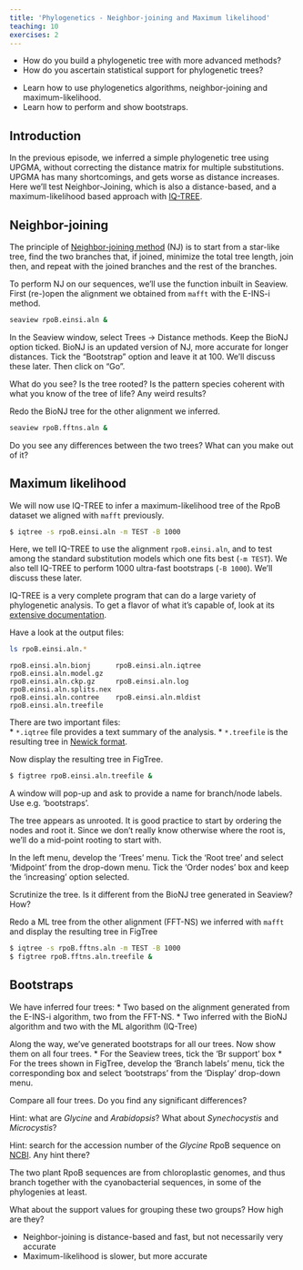 ```yaml
---
title: 'Phylogenetics - Neighbor-joining and Maximum likelihood'
teaching: 10
exercises: 2
---
```


:::::::::::::::::::::::::::::::::::::: questions 

- How do you build a phylogenetic tree with more advanced methods?
- How do you ascertain statistical support for phylogenetic trees?

::::::::::::::::::::::::::::::::::::::::::::::::

::::::::::::::::::::::::::::::::::::: objectives

- Learn how to use phylogenetics algorithms, neighbor-joining and maximum-likelihood.
- Learn how to perform and show bootstraps.

::::::::::::::::::::::::::::::::::::::::::::::::

## Introduction

In the previous episode, we inferred a simple phylogenetic tree using UPGMA, without correcting the distance matrix for multiple substitutions. UPGMA has many shortcomings, and gets worse as distance increases. Here we'll test Neighbor-Joining, which is also a distance-based, and a maximum-likelihood based approach with [IQ-TREE](http://www.iqtree.org/).

## Neighbor-joining

The principle of [Neighbor-joining method](https://en.wikipedia.org/wiki/Neighbor_joining) (NJ) is to start from a star-like tree, find the two branches that, if joined, minimize the total tree length, join then, and repeat with the joined branches and the rest of the branches.

::::::::::::::::::::::::::::::::::::: challenge 

To perform NJ on our sequences, we'll use the function inbuilt in Seaview. First (re-)open the alignment we obtained from `mafft` with the E-INS-i method. 

:::::::::::::::::::::::: solution 

```bash
seaview rpoB.einsi.aln &
```

:::::::::::::::::::::::::::::::::

In the Seaview window, select Trees -> Distance methods. Keep the BioNJ option ticked. BioNJ is an updated version of NJ, more accurate for longer distances. Tick the "Bootstrap" option and leave it at 100. We'll discuss these later. Then click on "Go".

::::::::::::::::::::::::::::::::::::::::::::::::

What do you see? Is the tree rooted? Is the pattern species coherent with what you know of the tree of life? Any weird results?

::::::::::::::::::::::::::::::::::::: challenge 

Redo the BioNJ tree for the other alignment we inferred.

:::::::::::::::::::::::: solution 

```bash
seaview rpoB.fftns.aln &
```

:::::::::::::::::::::::::::::::::

::::::::::::::::::::::::::::::::::::::::::::::::

Do you see any differences between the two trees? What can you make out of it?

## Maximum likelihood

We will now use IQ-TREE to infer a maximum-likelihood tree of the RpoB dataset we aligned with `mafft` previously. 

```bash
$ iqtree -s rpoB.einsi.aln -m TEST -B 1000
```

Here, we tell IQ-TREE to use the alignment `rpoB.einsi.aln`, and to test among the standard substitution models which one fits best (`-m TEST`). We also tell IQ-TREE to perform 1000 ultra-fast bootstraps (`-B 1000`). We'll discuss these later.

IQ-TREE is a very complete program that can do a large variety of phylogenetic analysis. To get a flavor of what it's capable of, look at its [extensive documentation](http://www.iqtree.org/doc/). 

Have a look at the output files:

```bash
ls rpoB.einsi.aln.*
```

```output
rpoB.einsi.aln.bionj      rpoB.einsi.aln.iqtree     rpoB.einsi.aln.model.gz
rpoB.einsi.aln.ckp.gz     rpoB.einsi.aln.log        rpoB.einsi.aln.splits.nex
rpoB.einsi.aln.contree    rpoB.einsi.aln.mldist     rpoB.einsi.aln.treefile
```

There are two important files:  
* `*.iqtree` file provides a text summary of the analysis. 
* `*.treefile` is the resulting tree in [Newick format](https://en.wikipedia.org/wiki/Newick_format). 

Now display the resulting tree in FigTree. 

```bash
$ figtree rpoB.einsi.aln.treefile &
```

A window will pop-up and ask to provide a name for branch/node labels. Use e.g. 'bootstraps'.

The tree appears as unrooted. It is good practice to start by ordering the nodes and root it. Since we don't really know otherwise where the root is, we'll do a mid-point rooting to start with.

In the left menu, develop the 'Trees' menu. Tick the 'Root tree' and select 'Midpoint' from the drop-down menu. Tick the 'Order nodes' box and keep the 'increasing' option selected. 

Scrutinize the tree. Is it different from the BioNJ tree generated in Seaview? How?


::::::::::::::::::::::::::::::::::::: challenge 

Redo a ML tree from the other alignment (FFT-NS) we inferred with `mafft` and display the resulting tree in FigTree

:::::::::::::::::::::::: solution 

```bash
$ iqtree -s rpoB.fftns.aln -m TEST -B 1000
$ figtree rpoB.fftns.aln.treefile &
```

:::::::::::::::::::::::::::::::::

::::::::::::::::::::::::::::::::::::::::::::::::

## Bootstraps

We have inferred four trees:
* Two based on the alignment generated from the E-INS-i algorithm, two from the FFT-NS.
* Two inferred with the BioNJ algorithm and two with the ML algorithm (IQ-Tree)

Along the way, we've generated bootstraps for all our trees. Now show them on all four trees.
* For the Seaview trees, tick the 'Br support' box
* For the trees shown in FigTree, develop the 'Branch labels' menu, tick the corresponding box and select 'bootstraps' from the 'Display' drop-down menu.

::::::::::::::::::::::::::::::::::::: challenge 

Compare all four trees. Do you find any significant differences? 

Hint: what are *Glycine* and *Arabidopsis*? What about *Synechocystis* and *Microcystis*?

Hint: search for the accession number of the *Glycine* RpoB sequence on [NCBI](https://www.ncbi.nlm.nih.gov/search/). Any hint there?

:::::::::::::::::::::::: solution 

The two plant RpoB sequences are from chloroplastic genomes, and thus branch together with the cyanobacterial sequences, in some of the phylogenies at least. 

:::::::::::::::::::::::::::::::::

What about the support values for grouping these two groups? How high are they?

::::::::::::::::::::::::::::::::::::::::::::::::


::::::::::::::::::::::::::::::::::::: keypoints 

- Neighbor-joining is distance-based and fast, but not necessarily very accurate
- Maximum-likelihood is slower, but more accurate

::::::::::::::::::::::::::::::::::::::::::::::::

